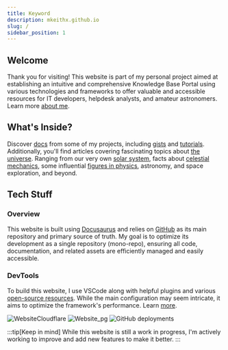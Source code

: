 ```yaml
---
title: Keyword
description: mkeithx.github.io
slug: /
sidebar_position: 1
---
```





<!-- <img src={require('@site/static/img/logo/spacehub-x-logo.png').default}  className="logoBadge" /> -->

## Welcome
Thank you for visiting! This website is part of my personal project aimed at establishing an intuitive and comprehensive Knowledge Base Portal using various technologies and frameworks to offer valuable and accessible resources for IT developers, helpdesk analysts, and amateur astronomers. Learn more [about me](./me).


## What's Inside?
Discover [docs](/docs/repo) from some of my projects, including [gists](/docs/cheat-sheets) and [tutorials](/docs/guides). Additionally, you'll find articles covering fascinating topics about [the universe](../cosmos/). Ranging from our very own [solar system](../cosmos/solar-system/), facts about [celestial mechanics](../cosmos/astrophysics), some influential [figures in physics](../cosmos/legacy), astronomy, and space exploration, and beyond. 



## Tech Stuff

### Overview
This website is built using [Docusaurus](https://docusaurus.io) and relies on [GitHub](https://github.com/login) as its main repository and primary source of truth. My goal is to optimize its development as a single repository (mono-repo), ensuring all code, documentation, and related assets are efficiently managed and easily accessible.

### DevTools
To build this website, I use VSCode along with helpful plugins and various [open-source resources](/community). While the main configuration may seem intricate, it aims to optimize the framework's performance. Learn [more](/docs/configuration).




![WebsiteCloudflare](https://img.shields.io/website?url=https%3A%2F%2Fmkeithx.pages.dev&style=for-the-badge&logo=Cloudflare%20pages&label=Cloudflare)
![Website_pg](https://img.shields.io/website?url=https%3A%2F%2Fmkeithx.github.io&style=for-the-badge&logo=github&label=Github)
![GitHub deployments](https://img.shields.io/github/deployments/mkeithx/mkeithx.github.io/github-pages?style=for-the-badge&label=Build)


:::tip[Keep in mind]
While this website is still a work in progress, I'm actively working to improve and add new features to make it better.
:::

<!-- ![Issues](https://img.shields.io/github/issues/mkeithx/mkeithx.github.io?style=for-the-badge&label=Issues) -->

<!-- ![Pull Requests](https://img.shields.io/github/issues-pr/mkeithx/mkeithx.github.io?style=for-the-badge&label=Pull%20Request) -->



<!-- ## Building the Hub

This website, built with Docusaurus, optimally leverages the full power of [React](https://react.dev/) for interactivity. Additionally, the  [TypeScript variant](https://docusaurus.io/docs/typescript-support#initialization) was selected for its optimal features suited to the project's scope. Learn more about how this project was [initialized](/docs/configuration).  -->


<!-- [![techs](https://skillicons.dev/icons?i=react,js,py,ts,vscode,md,html,css,anaconda&perline=12)](#contents) -->

<!-- 
## Motivation

This project is motivated and inspired by the [Pareto Principle](https://www.investopedia.com/terms/p/paretoprinciple.asp) otherwise known as the 80/20 where:

- ✅ We can get 80% of the results for 20% of the effort;

- ✅ 80% of consequences come from 20% of the causes, asserting an unequal relationship between inputs and outputs. -->

<!-- 
## Docs

Highlighting the importance of documentation in the software lifecycle & development.

<details>
<summary>Guidance</summary>

Effective documentation is indispensable in software development for numerous reasons. Primarily, it functions as a comprehensive guide, facilitating developers in comprehending the intricacies of the codebase, thereby easing the tasks of maintenance, troubleshooting, and software updates. Well-structured documentation expedites the onboarding process for new team members, enabling them to swiftly grasp the project's architecture and functionality.

</details>

<details>
<summary>Collaboration</summary>

Documentation fosters collaboration within development teams by establishing a common reference point. It cultivates a shared understanding of the project, its objectives, and the reasoning behind design choices, reducing misunderstandings and fostering efficient teamwork.

</details>

<details>
<summary>Sustainability</summary>

Crucially, documentation is a linchpin for the long-term sustainability of a software project. Serving as a valuable resource for future developers, it facilitates seamless transitions between team members and ensures continued development and support, even in the absence of original team members.

</details>

<details>
<summary>Insights</summary>

In the realm of quality assurance, thorough documentation proves invaluable in testing and debugging. It offers insights into anticipated behaviors, potential edge cases, and known issues, streamlining the identification and resolution of bugs and contributing to the overall stability and reliability of the software.

</details> -->

<!-- ## Acknowledgements

<KitimiLogo className='logoBadge' />
<AlgoliaLogo className='logoBadge' />
<NasaLogo className='logoBadge' />
<MicrosoftLogo  className="logoBadge" /> -->

